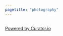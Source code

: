 ```yaml
---
pagetitle: "photography"
---
```


##
##
<!-- Place <div> tag where you want the feed to appear -->
<div id="curator-feed-default-layout"><a href="https://curator.io" target="_blank" class="crt-logo crt-tag">Powered by Curator.io</a></div>
<!-- The Javascript can be moved to the end of the html page before the </body> tag -->
<script type="text/javascript">
/* curator-feed-default-layout */
(function(){
var i, e, d = document, s = "script";i = d.createElement("script");i.async = 1;
i.src = "https://cdn.curator.io/published/a0a43433-d390-4455-bd8a-bf6ef96be42b.js";
e = d.getElementsByTagName(s)[0];e.parentNode.insertBefore(i, e);
})();
</script>
